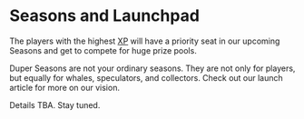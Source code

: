 # Seasons and Launchpad

The players with the highest [XP](./xp-and-rewards#XP) will have a priority seat in our upcoming Seasons and get to compete for huge prize pools.

Duper Seasons are not your ordinary seasons. They are not only for players, but equally for whales, speculators, and collectors. Check out our launch article for more on our vision.

Details TBA. Stay tuned.
